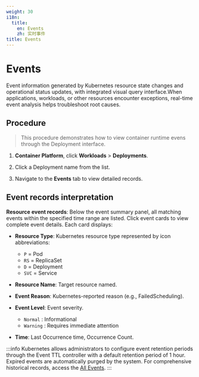 ```yaml
---
weight: 30
i18n:
  title:
    en: Events
    zh: 实时事件
title: Events
---
```


# Events

Event information generated by Kubernetes resource state changes and operational status updates, with integrated visual query interface.When applications, workloads, or other resources encounter exceptions, real-time event analysis helps troubleshoot root causes.

## Procedure

> This procedure demonstrates how to view container runtime evens through the Deployment interface.

1. **Container Platform**, click **Workloads** > **Deployments**.

2. Click a Deployment name from the list.

3. Navigate to the **Events** tab to view detailed records.

## Event records interpretation

**Resource event records**: Below the event summary panel, all matching events within the specified time range are listed. Click event cards to view complete event details. Each card displays:

  - **Resource Type**: Kubernetes resource type represented by icon abbreviations:
    - `P` = Pod
    - `RS` = ReplicaSet
    - `D` = Deployment
    - `SVC` = Service

  - **Resource Name**: Target resource named.

  - **Event Reason**: Kubernetes-reported reason (e.g., FailedScheduling).

  - **Event Level**: Event severity.
    - `Normal` : Informational
    - `Warning` : Requires immediate attention

  - **Time**: Last Occurrence time, Occurrence Count.

:::info
Kubernetes allows administrators to configure event retention periods through the Event TTL controller with a default retention period of 1 hour. Expired events are automatically purged by the system. For comprehensive historical records, access the [All Events](../../../observability/event/event.mdx).
:::
